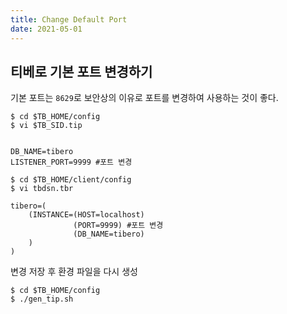 ```yaml
---
title: Change Default Port
date: 2021-05-01
---
```



## 티베로 기본 포트 변경하기

기본 포트는 `8629`로 보안상의 이유로 포트를 변경하여 사용하는 것이 좋다.

```shell
$ cd $TB_HOME/config
$ vi $TB_SID.tip


DB_NAME=tibero
LISTENER_PORT=9999 #포트 변경
```


```shell
$ cd $TB_HOME/client/config
$ vi tbdsn.tbr

tibero=( 
    (INSTANCE=(HOST=localhost)
              (PORT=9999) #포트 변경
              (DB_NAME=tibero) 
    ) 
)
```


변경 저장 후 환경 파일을 다시 생성

```shell
$ cd $TB_HOME/config
$ ./gen_tip.sh
```